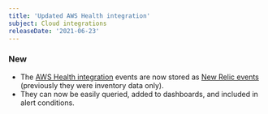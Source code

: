 ```yaml
---
title: 'Updated AWS Health integration'
subject: Cloud integrations
releaseDate: '2021-06-23'
---
```


### New

* The [AWS Health integration](/docs/integrations/amazon-integrations/aws-integrations-list/aws-health-monitoring-integration/) events are now stored as [New Relic events](/docs/data-apis/ingest-apis/introduction-event-api) (previously they were inventory data only).
* They can now be easily queried, added to dashboards, and included in alert conditions.
